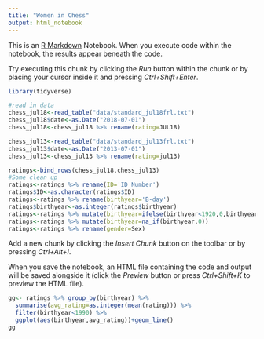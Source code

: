 ```yaml
---
title: "Women in Chess"
output: html_notebook
---
```


This is an [R Markdown](http://rmarkdown.rstudio.com) Notebook. When you execute code within the notebook, the results appear beneath the code. 

Try executing this chunk by clicking the *Run* button within the chunk or by placing your cursor inside it and pressing *Ctrl+Shift+Enter*. 

```r
library(tidyverse)
```

```r
#read in data
chess_jul18<-read_table("data/standard_jul18frl.txt")
chess_jul18$date<-as.Date("2018-07-01")
chess_jul18<-chess_jul18 %>% rename(rating=JUL18)

chess_jul13<-read_table("data/standard_jul13frl.txt")
chess_jul13$date<-as.Date("2013-07-01")
chess_jul13<-chess_jul13 %>% rename(rating=jul13)

ratings<-bind_rows(chess_jul18,chess_jul13)
#Some clean up
ratings<-ratings %>% rename(ID='ID Number')
ratings$ID<-as.character(ratings$ID)
ratings<-ratings %>% rename(birthyear='B-day')
ratings$birthyear<-as.integer(ratings$birthyear)
ratings<-ratings %>% mutate(birthyear=ifelse(birthyear<1920,0,birthyear))
ratings<-ratings %>% mutate(birthyear=na_if(birthyear,0))
ratings<-ratings %>% rename(gender=Sex)

```

Add a new chunk by clicking the *Insert Chunk* button on the toolbar or by pressing *Ctrl+Alt+I*.

When you save the notebook, an HTML file containing the code and output will be saved alongside it (click the *Preview* button or press *Ctrl+Shift+K* to preview the HTML file).
```r
gg<- ratings %>% group_by(birthyear) %>% 
  summarise(avg_rating=as.integer(mean(rating))) %>% 
  filter(birthyear<1990) %>% 
  ggplot(aes(birthyear,avg_rating))+geom_line()
gg
```

